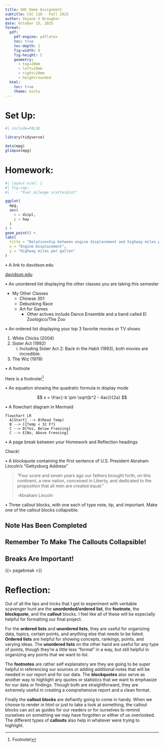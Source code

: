 ```yaml
---
title: GHC Demo Assignment
subtitle: CSC 110 - Fall 2025
author: Veyane V Braugher
date: October 15, 2025
format:
  pdf:
    pdf-engine: pdflatex
    toc: true
    toc-depth: 1
    fig-width: 8
    fig-height: 5
    geometry:
      - top=20mm
      - left=20mm
      - right=20mm
      - heightrounded
  html:
    toc: true
    theme: minty
---
```


# Set Up:

```r
#| include=FALSE

library(tidyverse)

data(mpg)
glimpse(mpg)
```

# Homework:

```r
#| layout-ncol: 1
#| fig-cap: 
#|   - "Fuel mileage scatterplot"

ggplot(
  mpg,
  aes(
    x = displ,
    y = hwy
  )
) +
geom_point() +
labs(
  title = "Relationship between engine displacement and highway miles per gallon",
  x = "Engine Displacement",
  y = "Highway miles per gallon"
)

```

• A link to davidson.edu

[davidson.edu](https://davidson.edu)

• An unordered list displaying the other classes you are taking this semester

-   My Other Classes
    -   Chinese 301
    -   Debunking Race
    -   Art for Games
        -   Other actives include Dance Ensemble and a band called El Zoológico/The Zoo

• An ordered list displaying your top 3 favorite movies or TV shows

1.  White Chicks (2004)
2.  Sister Act (1992)
    i)  Including Sister Act 2: Back in the Habit (1993), both movies are incredible.
3.  The Wiz (1978)

• A footnote

Here is a footnote![^1]

[^1]: Footnote!

• An equation showing the quadratic formula in display mode

$$
x = \frac{-b \pm \sqrt{b^2 - 4ac}}{2a}
$$

• A flowchart diagram in Mermaid

```mermaid
flowchart LR
  A[Start] --> B(Read Temp)
  B --> C{Temp < 32 F?}
  C --> D[Yes, Below Freezing]
  C --> E[No, Above Freezing]

```

• A page break between your Homework and Reflection headings

Check!

• A blockquote containing the first sentence of U.S. President Abraham Lincoln’s “Gettysburg Address”

> "Four score and seven years ago our fathers brought forth, on this continent, a new nation, conceived in Liberty, and dedicated to the proposition that all men are created equal."
>
> -Abraham Lincoln

• Three callout blocks, with one each of type note, tip, and important. Make one of the callout blocks collapsible.

::: callout-note
## Note Has Been Completed
:::

::: callout-tip
## Remember To Make The Callouts Collapsible!
:::

::: callout-important
## Breaks Are Important!
:::

{{< pagebreak >}}

# Reflection:

Out of all the tips and tricks that I got to experiment with veritable scavenger hunt are the **unorderded/ordered list**, the **footnote**, the **blockquote**, and the **callout** blocks. I feel like all of these will be especially helpful for formatting our final project.

For the **ordered lists** and **unordered lists**, they are useful for organizing data, topics, certain points, and anything else that needs to be listed. **Ordered lists** are helpful for showing concepts, rankings, points, and varying ideas. The **unordered lists** on the other hand are useful for any type of points, though they're a little less "formal" in a way, but still helpful in organizing any points that we want to list.

The **footnotes** are rather self explanatory are they are going to be super helpful in referencing our sources or adding additional notes that will be needed in our report and for our data. The **blockquotes** also serve as another way to highlight any quotes or statistics that we want to emphasize for our data or findings. Though both are straightforward, they are extremely useful in creating a comprehensive report and a clean format.

Finally the **callout blocks** are defiantly going to come in handy. When we choose to render in html or just to take a look at something, the callout blocks can act as guides for our readers or for ourselves to remind ourselves on something we may have forgotten or either of us overlooked. The different types of **callouts** also help in whatever were trying to highlight.
